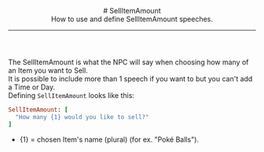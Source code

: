 <header>
  # SellItemAmount
  <br/>
  How to use and define SellItemAmount speeches.

  ---
</header>

The SellItemAmount is what the NPC will say when choosing how many of an Item you want to Sell.
<br/>
It is possible to include more than 1 speech if you want to but you can't add a Time or Day.
<br/>
Defining `SellItemAmount` looks like this:
<br/>
```ruby
SellItemAmount: [
  "How many {1} would you like to sell?"
]
```
- \{1\} = chosen Item's name (plural) (for ex. "Poké Balls").

<ImageWithCaption src="/images/documentation/poke-market/SellItemAmount.png" caption="SellItemAmount"/>
